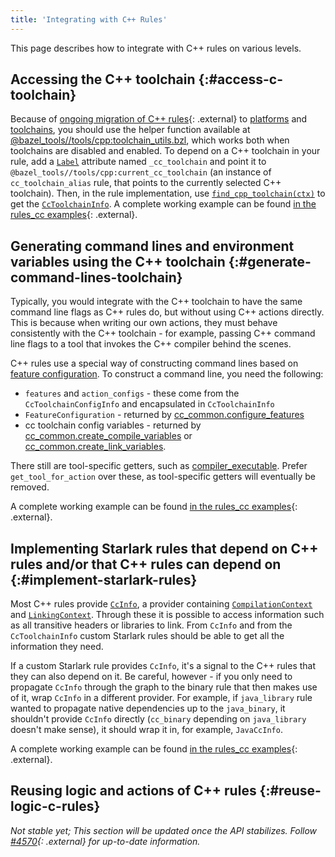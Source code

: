 ```yaml
---
title: 'Integrating with C++ Rules'
---
```


This page describes how to integrate with C++ rules on various levels.

## Accessing the C++ toolchain {:#access-c-toolchain}

Because of
[ongoing migration of C++ rules](https://github.com/bazelbuild/bazel/issues/6516){: .external}
to [platforms](/versions/7.6.0/extending/platforms) and
[toolchains](/versions/7.6.0/extending/toolchains), you
should use the helper function available at
[@bazel_tools//tools/cpp:toolchain_utils.bzl](https://source.bazel.build/bazel/+/main:tools/cpp/toolchain_utils.bzl;l=23),
which works both when toolchains are disabled and enabled. To depend on a C++
toolchain in your rule, add a
[`Label`](/versions/7.6.0/rules/lib/toplevel/attr#label)
attribute named `_cc_toolchain` and point it
to `@bazel_tools//tools/cpp:current_cc_toolchain` (an instance of
`cc_toolchain_alias` rule, that points to the currently selected C++ toolchain).
Then, in the rule implementation, use
[`find_cpp_toolchain(ctx)`](https://source.bazel.build/bazel/+/main:tools/cpp/toolchain_utils.bzl;l=23)
to get the
[`CcToolchainInfo`](/versions/7.6.0/rules/lib/providers/CcToolchainInfo).
A complete working example can be found
[in the rules_cc examples](https://github.com/bazelbuild/rules_cc/blob/main/examples/write_cc_toolchain_cpu/write_cc_toolchain_cpu.bzl){: .external}.

## Generating command lines and environment variables using the C++ toolchain {:#generate-command-lines-toolchain}

Typically, you would integrate with the C++ toolchain to have the same
command line flags as C++ rules do, but without using C++ actions directly.
This is because when writing our own actions, they must behave
consistently with the C++ toolchain - for example, passing C++ command line
flags to a tool that invokes the C++ compiler behind the scenes.

C++ rules use a special way of constructing command lines based on [feature
configuration](/docs/cc-toolchain-config-reference). To construct a command line,
you need the following:

* `features` and `action_configs` - these come from the `CcToolchainConfigInfo`
  and encapsulated in `CcToolchainInfo`
* `FeatureConfiguration` - returned by [cc_common.configure_features](/versions/7.6.0/rules/lib/toplevel/cc_common#configure_features)
* cc toolchain config variables - returned by
  [cc_common.create_compile_variables](/versions/7.6.0/rules/lib/toplevel/cc_common#create_compile_variables)
  or
  [cc_common.create_link_variables](/versions/7.6.0/rules/lib/toplevel/cc_common#create_link_variables).

There still are tool-specific getters, such as
[compiler_executable](/versions/7.6.0/rules/lib/providers/CcToolchainInfo#compiler_executable).
Prefer `get_tool_for_action` over these, as tool-specific getters will
eventually be removed.

A complete working example can be found
[in the rules_cc examples](https://github.com/bazelbuild/rules_cc/blob/main/examples/my_c_compile/my_c_compile.bzl){: .external}.

## Implementing Starlark rules that depend on C++ rules and/or that C++ rules can depend on {:#implement-starlark-rules}

Most C++ rules provide
[`CcInfo`](/versions/7.6.0/rules/lib/providers/CcInfo),
a provider containing [`CompilationContext`](/versions/7.6.0/rules/lib/builtins/CompilationContext)
and
[`LinkingContext`](/versions/7.6.0/rules/lib/builtins/LinkingContext).
Through these it is possible to access information such as all transitive headers
or libraries to link. From `CcInfo` and from the `CcToolchainInfo` custom
Starlark rules should be able to get all the information they need.

If a custom Starlark rule provides `CcInfo`, it's a signal to the C++ rules that
they can also depend on it. Be careful, however - if you only need to propagate
`CcInfo` through the graph to the binary rule that then makes use of it, wrap
`CcInfo` in a different provider. For example, if `java_library` rule wanted
to propagate native dependencies up to the `java_binary`, it shouldn't provide
`CcInfo` directly (`cc_binary` depending on `java_library` doesn't make sense),
it should wrap it in, for example, `JavaCcInfo`.

A complete working example can be found
[in the rules_cc examples](https://github.com/bazelbuild/rules_cc/blob/main/examples/my_c_archive/my_c_archive.bzl){: .external}.

## Reusing logic and actions of C++ rules {:#reuse-logic-c-rules}

_Not stable yet; This section will be updated once the API stabilizes. Follow
[#4570](https://github.com/bazelbuild/bazel/issues/4570){: .external} for up-to-date
information._
